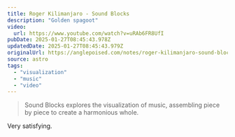 ```yaml
---
title: Roger Kilimanjaro - Sound Blocks
description: "Golden spagoot"
video:
  url: https://www.youtube.com/watch?v=uRAb6FR8UfI
pubDate: 2025-01-27T08:45:43.978Z
updatedDate: 2025-01-27T08:45:43.979Z
originalUrl: https://anglepoised.com/notes/roger-kilimanjaro-sound-blocks/
source: astro
tags:
  - "visualization"
  - "music"
  - "video"
---
```


> Sound Blocks explores the visualization of music, assembling piece by piece to create a harmonious whole.

Very satisfying.
